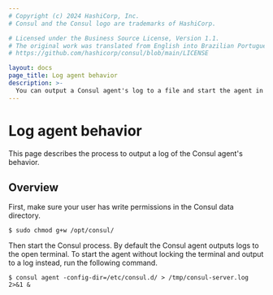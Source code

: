 ```yaml
---
# Copyright (c) 2024 HashiCorp, Inc.
# Consul and the Consul logo are trademarks of HashiCorp.

# Licensed under the Business Source License, Version 1.1.
# The original work was translated from English into Brazilian Portuguese.
# https://github.com/hashicorp/consul/blob/main/LICENSE

layout: docs
page_title: Log agent behavior
description: >-
  You can output a Consul agent's log to a file and start the agent in the background so that Consul does not lock the active terminal window when you start a Consul agent.
---
```


# Log agent behavior

This page describes the process to output a log of the Consul agent's behavior.

## Overview

First, make sure your user has write permissions in the Consul data directory.

```shell-session
$ sudo chmod g+w /opt/consul/
```

Then start the Consul process. By default the Consul agent outputs logs to the open terminal. To start the agent without locking the terminal and output to a log instead, run the following command.

```shell-session
$ consul agent -config-dir=/etc/consul.d/ > /tmp/consul-server.log 2>&1 &
```
